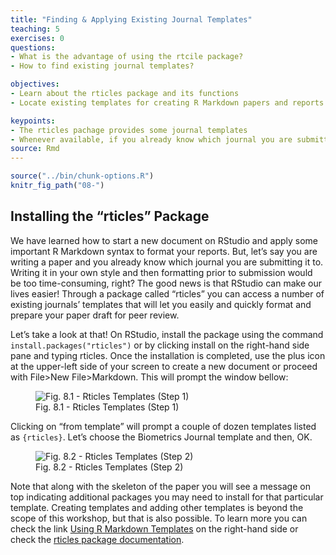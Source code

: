 ```yaml
---
title: "Finding & Applying Existing Journal Templates"
teaching: 5
exercises: 0
questions:
- What is the advantage of using the rtcile package?
- How to find existing journal templates?

objectives:
- Learn about the rticles package and its functions
- Locate existing templates for creating R Markdown papers and reports

keypoints:
- The rticles pachage provides some journal templates
- Whenever available, if you already know which journal you are submitting to, start your paper using the template
source: Rmd
---
```

```r
source("../bin/chunk-options.R")
knitr_fig_path("08-")
```
## Installing the "rticles" Package

We have learned how to start a new document on RStudio and apply some important R Markdown syntax to format your reports. But, let’s say you are writing a paper and you already know which journal you are submitting it to. Writing it in your own style and then formatting prior to submission would be too time-consuming, right? The good news is that RStudio can make our lives easier! Through a package called “rticles” you can access a number of existing journals’ templates that will let you easily and quickly format and prepare your paper draft for peer review.

Let’s take a look at that! On RStudio, install the package using the command `install.packages("rticles")` or by clicking install on the right-hand side pane and typing rticles. Once the installation is completed, use the plus icon at the upper-left side of your screen to create a new document or proceed with File>New File>Markdown. This will prompt the window bellow:


![Fig. 8.1 - Rticles Templates (Step 1)](../fig/08-rticles-template1.png) 

Clicking on “from template” will prompt a couple of dozen templates listed as `{rticles}`. Let’s choose the Biometrics Journal template and then, OK. 


![Fig. 8.2 - Rticles Templates (Step 2)](../fig/08-rticles-template2.png)

Note that along with the skeleton of the paper you will see a message on top indicating additional packages you may need to install for that particular template. Creating templates and adding other templates is beyond the scope of this workshop, but that is also possible. To learn more you can check the link [Using R Markdown Templates](https://bookdown.org/yihui/rmarkdown/document-templates.html) on the right-hand side or check the [rticles package documentation](https://cran.r-project.org/web/packages/rticles/rticles.pdf).